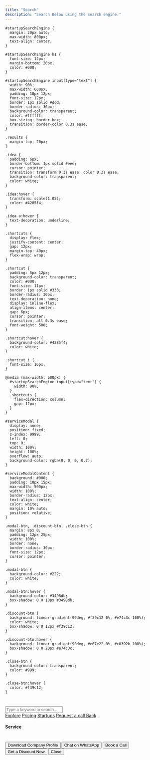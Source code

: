 ```yaml
---
title: "Search"
description: "Search Below using the search engine."
---
```


    #startupSearchEngine {
      margin: 20px auto;
      max-width: 800px;
      text-align: center;
    }

    #startupSearchEngine h1 {
      font-size: 12px;
      margin-bottom: 20px;
      color: #000;
    }

    #startupSearchEngine input[type="text"] {
      width: 90%;
      max-width: 600px;
      padding: 10px 12px;
      font-size: 12px;
      border: 1px solid #ddd;
      border-radius: 30px;
      background-color: transparent;
      color: #ffffff;
      box-sizing: border-box;
      transition: border-color 0.3s ease;
    }

    .results {
      margin-top: 20px;
    }

    .idea {
      padding: 6px;
      border-bottom: 1px solid #eee;
      cursor: pointer;
      transition: transform 0.3s ease, color 0.3s ease;
      background-color: transparent;
      color: white;
    }

    .idea:hover {
      transform: scale(1.05);
      color: #4285f4;
    }

    .idea a:hover {
      text-decoration: underline;
    }

    .shortcuts {
      display: flex;
      justify-content: center;
      gap: 12px;
      margin-top: 40px;
      flex-wrap: wrap;
    }

    .shortcut {
      padding: 5px 12px;
      background-color: transparent;
      color: #000;
      font-size: 11px;
      border: 1px solid #333;
      border-radius: 30px;
      text-decoration: none;
      display: inline-flex;
      align-items: center;
      gap: 6px;
      cursor: pointer;
      transition: all 0.3s ease;
      font-weight: 500;
    }

    .shortcut:hover {
      background-color: #4285f4;
      color: white;
    }

    .shortcut i {
      font-size: 16px;
    }

    @media (max-width: 600px) {
      #startupSearchEngine input[type="text"] {
        width: 90%;
      }
      .shortcuts {
        flex-direction: column;
        gap: 12px;
      }
    }

    #serviceModal {
      display: none;
      position: fixed;
      z-index: 9999;
      left: 0;
      top: 0;
      width: 100%;
      height: 100%;
      overflow: auto;
      background-color: rgba(0, 0, 0, 0.7);
    }

    #serviceModalContent {
      background: #000;
      padding: 10px 15px;
      max-width: 500px;
      width: 100%;
      border-radius: 12px;
      text-align: center;
      color: white;
      margin: 10% auto;
      position: relative;
    }

    .modal-btn, .discount-btn, .close-btn {
      margin: 8px 0;
      padding: 12px 25px;
      width: 100%;
      border: none;
      border-radius: 30px;
      font-size: 12px;
      cursor: pointer;
    }

    .modal-btn {
      background-color: #222;
      color: white;
    }

    .modal-btn:hover {
      background-color: #3498db;
      box-shadow: 0 0 10px #3498db;
    }

    .discount-btn {
      background: linear-gradient(90deg, #f39c12 0%, #e74c3c 100%);
      color: white;
      box-shadow: 0 0 12px #f39c12;
    }

    .discount-btn:hover {
      background: linear-gradient(90deg, #e67e22 0%, #c0392b 100%);
      box-shadow: 0 0 20px #e74c3c;
    }

    .close-btn {
      background-color: transparent;
      color: #999;
    }

    .close-btn:hover {
      color: #f39c12;
    }
  </style>


  <div id="startupSearchEngine">
    <h1></h1>
    <input type="text" id="searchBox" placeholder="Type a keyword to search..." oninput="searchIdeas()">
    <div class="results" id="results"></div>
    <div class="shortcuts">
      <a href="https://cdn2.f-cdn.com/files/download/257089198/afterresult.pdf" class="shortcut"><i class="fas fa-search" style="color: #f39c12"></i> Explore</a>
      <a href="https://www.afterresult.com/pricing" class="shortcut"><i class="fas fa-envelope" style="color: #e74c3c"></i> Pricing</a>
      <a href="https://wa.me/919991283530?text=Hi%2C%20I%20have%20a%20startup..." class="shortcut"><i class="fas fa-rocket" style="color: #2ecc71"></i> Startups</a>
      <a href="https://api.whatsapp.com/message/JVXJASR6S4Q5I1" class="shortcut"><i class="fas fa-briefcase" style="color: #3498db"></i> Request a call Back</a>
    </div>
  </div>

  <div id="serviceModal">
    <div id="serviceModalContent">
      <h4 id="modalTitle" style="margin-bottom: 40px;">Service</h4>
      <button id="downloadProfileBtn" class="modal-btn">Download Company Profile</button>
      <button id="openWhatsAppBtn" class="modal-btn">Chat on WhatsApp</button>
      <button id="bookCallBtn" class="modal-btn">Book a Call</button>
      <button id="discountBtn" class="discount-btn">Get a Discount Now</button>
      <button class="close-btn" onclick="closeModal()">Close</button>
    </div>
  </div>

  <script>
    const startupIdeas = [
      { keyword: "Marketplace management" },
      { keyword: "E-commerce development" },
      { keyword: "Amazon management" },
      { keyword: "Flipkart account management" },
      { keyword: "Startup websites" },
      { keyword: "Business development" },
      { keyword: "Shopify store development" },
      { keyword: "WooCommerce website development" },
      { keyword: "WordPress website development" },
      { keyword: "Social media marketing" },
      { keyword: "Google My Business setup" },
      { keyword: "Digital marketing agency services" },
      { keyword: "Brand identity creation" },
      { keyword: "Appointment scheduling website design" },
      { keyword: "Static page website development" },
      { keyword: "Quick commerce product listings" },
      { keyword: "Catalog development for online stores" },
      { keyword: "Spas and salon marketing services" },
      { keyword: "Custom Shopify theme development" },
    ];

    function searchIdeas() {
      const query = document.getElementById("searchBox").value.toLowerCase();
      const resultsDiv = document.getElementById("results");
      if (!query) return resultsDiv.innerHTML = "";
      const results = startupIdeas.filter(idea => idea.keyword.toLowerCase().includes(query)).slice(0, 6);
      resultsDiv.innerHTML = results.map(idea => `<div class="idea"><a href="javascript:void(0)" onclick="openServiceModal('${idea.keyword}')">${idea.keyword}</a></div>`).join("");
    }

    function openServiceModal(serviceName) {
      document.getElementById("modalTitle").textContent = serviceName;
      document.getElementById("serviceModal").style.display = "block";

      document.getElementById("downloadProfileBtn").onclick = () => window.open("https://cdn2.f-cdn.com/files/download/257089198/afterresult.pdf", "_blank");
      document.getElementById("openWhatsAppBtn").onclick = () => window.open(`https://wa.me/919991283530?text=Hi%2C%20I%20am%20interested%20in%20${encodeURIComponent(serviceName)}.`, "_blank");
      document.getElementById("bookCallBtn").onclick = () => window.open("https://www.afterresult.com/demo-call", "_blank");
      document.getElementById("discountBtn").onclick = () => alert("Discount will be applied during discussion.");
    }

    function closeModal() {
      document.getElementById("serviceModal").style.display = "none";
    }
  </script>
